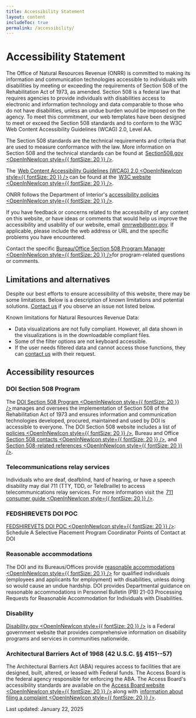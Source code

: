```yaml
---
title: Accessibility Statement
layout: content
includeToc: true
permalink: /accessibility/
---
```



# Accessibility Statement

The Office of Natural Resources Revenue (ONRR) is committed to making its information and communication technologies accessible to individuals with disabilities by meeting or exceeding the requirements of Section 508 of the Rehabilitation Act of 1973, as amended. Section 508 is a federal law that requires agencies to provide individuals with disabilities access to electronic and information technology and data comparable to those who do not have disabilities, unless an undue burden would be imposed on the agency. To meet this commitment, our web templates have been designed to meet or exceed the Section 508 standards and to conform to the W3C Web Content Accessibility Guidelines (WCAG) 2.0, Level AA.
<br />

The Section 508 standards are the technical requirements and criteria that are used to measure conformance with the law. More information on Section 508 and the technical standards can be found at  [Section508.gov <OpenInNewIcon style={{ fontSize: 20 }} />](https://www.section508.gov/). 
<br />

The  [Web Content Accessibility Guidelines (WCAG) 2.0 <OpenInNewIcon style={{ fontSize: 20 }} />](https://www.w3.org/TR/WCAG20/) can be found at the  [W3C website <OpenInNewIcon style={{ fontSize: 20 }} />](https://www.w3.org/).
<br />

ONRR follows the Department of Interior's [accessibility policies <OpenInNewIcon style={{ fontSize: 20 }} />](https://www.doi.gov/ocio/information_management/section-508-policies).
<br />

If you have feedback or concerns related to the accessibility of any content on this website, or have ideas or comments that would help us improve the accessibility and usability of our website, email  [onrrweb@onrr.gov](mailto:onrrweb@onrr.gov). If applicable, please include the web address or URL and the specific problems you have encountered.
<br />


Contact the specific [Bureau/Office Section 508 Program Manager <OpenInNewIcon style={{ fontSize: 20 }} />](https://www.doi.gov/ocio/section508-contacts#no-back)for program-related questions or comments.
<br />


## Limitations and alternatives

Despite our best efforts to ensure accessibility of this website, there may be some limitations. Below is a description of known limitations and potential solutions. [Contact us](mailto:nrrd@onrr.gov) if you observe an issue not listed below.
<br />

Known limitations for Natural Resources Revenue Data:
- Data visualizations are not fully compliant. However, all data shown in the visualizations is in the downloadable compliant files.
- Some of the filter options are not keyboard accessible.
- If the user needs filtered data and cannot access those functions, they can [contact us](mailto:nrrd@onrr.gov) with their request.

## Accessibility resources

### DOI Section 508 Program 

The [DOI Section 508 Program <OpenInNewIcon style={{ fontSize: 20 }} />](https://doi.gov/ocio/section508) manages and oversees the implementation of Section 508 of the Rehabilitation Act of 1973 and ensures information and communication technologies developed, procured, maintained and used by DOI is accessible to everyone. The DOI Section 508 website includes a list of [policies <OpenInNewIcon style={{ fontSize: 20 }} />](https://www.doi.gov/ocio/information_management/section-508-policies), Bureau and Office [Section 508 contacts <OpenInNewIcon style={{ fontSize: 20 }} />](https://www.doi.gov/ocio/section508-contacts#no-back), and [Section 508-related references <OpenInNewIcon style={{ fontSize: 20 }} />](https://www.doi.gov/ocio/information_management/section-508-references). 

### Telecommunications relay services

Individuals who are deaf, deafblind, hard of hearing, or have a speech disability may dial 711 (TTY, TDD, or TeleBraille) to access telecommunications relay services. For more information visit the  [711 consumer guide <OpenInNewIcon style={{ fontSize: 20 }} />](https://www.fcc.gov/consumers/guides/711-telecommunications-relay-service).

### FEDSHIREVETS DOI POC 

[FEDSHIREVETS DOI POC <OpenInNewIcon style={{ fontSize: 20 }} />](https://www.fedshirevets.gov/veterans-council/agency-directory/department-of-interior/): Schedule A Selective Placement Program Coordinator Points of Contact at DOI

### Reasonable accommodations

The DOI and its Bureaus/Offices provide [reasonable accommodations <OpenInNewIcon style={{ fontSize: 20 }} />](https://doi.gov/accommodations) for qualified individuals (employees and applicants for employment) with disabilities, unless doing so would cause an undue hardship. DOI provides Departmental guidance on reasonable accommodations in Personnel Bulletin (PB) 21-03 Processing Requests for Reasonable Accommodation for Individuals with Disabilities.

### Disability

[Disability.gov <OpenInNewIcon style={{ fontSize: 20 }} />](https://www.dol.gov/agencies/odep) is a Federal government website that provides comprehensive information on disability programs and services in communities nationwide.

### Architectural Barriers Act of 1968 (42 U.S.C. §§ 4151--57)

The Architectural Barriers Act (ABA) requires access to facilities that are designed, built, altered, or leased with Federal funds. The Access Board is the federal agency responsible for enforcing the ABA. The Access Board's accessibility standards are available on the  [Access Board website <OpenInNewIcon style={{ fontSize: 20 }} />](https://www.access-board.gov/aba/) along with  [information about filing a complaint <OpenInNewIcon style={{ fontSize: 20 }} />]( https://www.access-board.gov/enforcement/).
<br />


Last updated: January 22, 2025
